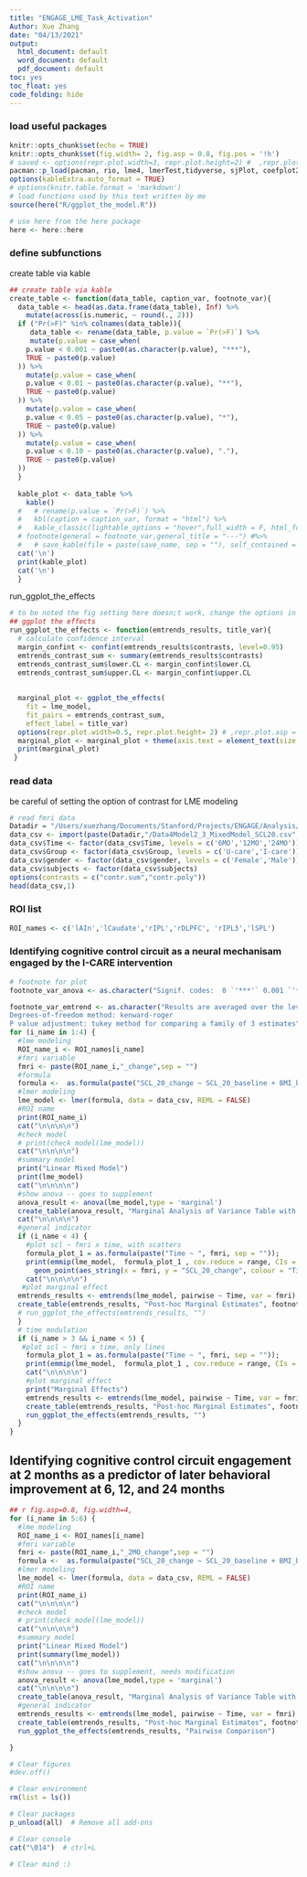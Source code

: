 ```yaml
---
title: "ENGAGE_LME_Task_Activation"
Author: Xue Zhang
date: "04/13/2021"
output:
  html_document: default
  word_document: default
  pdf_document: default
toc: yes
toc_float: yes
code_folding: hide
---
```


### load useful packages
```r
knitr::opts_chunk$set(echo = TRUE)
knitr::opts_chunk$set(fig.width= 2, fig.asp = 0.8, fig.pos = '!h')
# saved <- options(repr.plot.width=3, repr.plot.height=2) #  ,repr.plot.asp = 0.8
pacman::p_load(pacman, rio, lme4, lmerTest,tidyverse, sjPlot, coefplot2, performance, see, broom.mixed, kableExtra, janitor, ggeffects, dplyr, gridExtra, qqplotr, emmeans, pbkrtest, knitr,ggpubr, here, table1, psych, rmcorr, corrplot)
options(kableExtra.auto_format = TRUE)
# options(knitr.table.format = 'markdown')
# load functions used by this text written by me
source(here("R/ggplot_the_model.R"))

# use here from the here package
here <- here::here


```

### define subfunctions
create table via kable
```r
## create table via kable
create_table <- function(data_table, caption_var, footnote_var){
  data_table <- head(as.data.frame(data_table), Inf) %>%
    mutate(across(is.numeric, ~ round(., 2)))
  if ("Pr(>F)" %in% colnames(data_table)){
     data_table <- rename(data_table, p.value = `Pr(>F)`) %>%
     mutate(p.value = case_when(
    p.value < 0.001 ~ paste0(as.character(p.value), "***"),
    TRUE ~ paste0(p.value)
  )) %>%
    mutate(p.value = case_when(
    p.value < 0.01 ~ paste0(as.character(p.value), "**"),
    TRUE ~ paste0(p.value)
  )) %>%
    mutate(p.value = case_when(
    p.value < 0.05 ~ paste0(as.character(p.value), "*"),
    TRUE ~ paste0(p.value)
  )) %>%
    mutate(p.value = case_when(
    p.value < 0.10 ~ paste0(as.character(p.value), "."),
    TRUE ~ paste0(p.value)
  ))
  }
  
  kable_plot <- data_table %>%
    kable()
  #   # rename(p.value = `Pr(>F)`) %>%
  #   kbl(caption = caption_var, format = "html") %>%
  #   kable_classic(lightable_options = "hover",full_width = F, html_font = "Arial",  font_size = 10) %>%
  # footnote(general = footnote_var,general_title = "---") #%>%
  #   # save_kable(file = paste(save_name, sep = ""), self_contained = T)
  cat('\n')
  print(kable_plot)
  cat('\n')
  }

```

run_ggplot_the_effects
```r
# to be noted the fig setting here doesn;t work, change the options in ggplot_the_effects
## ggplot the effects
run_ggplot_the_effects <- function(emtrends_results, title_var){
  # calculate confidence interval
  margin_confint <- confint(emtrends_results$contrasts, level=0.95)
  emtrends_contrast_sum <- summary(emtrends_results$contrasts)
  emtrends_contrast_sum$lower.CL <- margin_confint$lower.CL
  emtrends_contrast_sum$upper.CL <- margin_confint$upper.CL
  
  
  marginal_plot <- ggplot_the_effects(
    fit = lme_model,
    fit_pairs = emtrends_contrast_sum,
    effect_label = title_var)
  options(repr.plot.width=0.5, repr.plot.height= 2) # ,repr.plot.asp = 0.8 doesn't work
  marginal_plot <- marginal_plot + theme(axis.text = element_text(size = 8))
  print(marginal_plot)
 }
```


### read data

be careful of setting the option of contrast for LME modeling

```r
# read fmri data
Datadir = "/Users/xuezhang/Documents/Stanford/Projects/ENGAGE/Analysis/engage/SPM/Level2/MixedModel/111_fMRI_stats_spikesonly_FD_fromFile_GO_NO_GO/NogovsGo/SCL_20/MixedModel_SCL20/DataforR"
data_csv <- import(paste(Datadir,"/Data4Model2_3_MixedModel_SCL20.csv",sep = ""))
data_csv$Time <- factor(data_csv$Time, levels = c('6MO','12MO','24MO'))
data_csv$Group <- factor(data_csv$Group, levels = c('U-care','I-care'))
data_csv$gender <- factor(data_csv$gender, levels = c('Female','Male'))
data_csv$subjects <- factor(data_csv$subjects)
options(contrasts = c("contr.sum","contr.poly"))
head(data_csv,1)
```

### ROI list

```r
ROI_names <- c('lAIn','lCaudate','rIPL','rDLPFC', 'rIPL3','lSPL')
```

### Identifying cognitive control circuit as a neural mechanisam engaged by the I-CARE intervention

```r
# footnote for plot
footnote_var_anova <- as.character("Signif. codes:  0 `'***'` 0.001 `'**'` 0.01 `'*'` 0.05 `'.'` 0.1 `' '` 1")

footnote_var_emtrend <- as.character("Results are averaged over the levels of: Group, gender 
Degrees-of-freedom method: kenward-roger 
P value adjustment: tukey method for comparing a family of 3 estimates")
for (i_name in 1:4) {
  #lme modeling
  ROI_name_i <- ROI_names[i_name]
  #fmri variable
  fmri <- paste(ROI_name_i,"_change",sep = "")
  #formula
  formula <-  as.formula(paste("SCL_20_change ~ SCL_20_baseline + BMI_baseline + ", fmri, " + ",fmri,":Time + ",fmri,":Group + ",fmri, ":Time:Group + age + gender + bmi + (1|subjects)", sep = ""))
  #lmer modeling
  lme_model <- lmer(formula, data = data_csv, REML = FALSE)
  #ROI name
  print(ROI_name_i)
  cat("\n\n\n\n")
  #check model
  # print(check_model(lme_model))
  cat("\n\n\n\n")
  #summary model
  print("Linear Mixed Model")
  print(lme_model)
  cat("\n\n\n\n")
  #show anova -- goes to supplement
  anova_result <- anova(lme_model,type = 'marginal')
  create_table(anova_result, "Marginal Analysis of Variance Table with Satterthwaite's method", footnote_var_anova)
  cat("\n\n\n\n")
  #general indicator
  if (i_name < 4) {
    #plot scl ~ fmri x time, with scatters
    formula_plot_1 = as.formula(paste("Time ~ ", fmri, sep = ""));
    print(emmip(lme_model,  formula_plot_1 , cov.reduce = range, CIs = T) +
      geom_point(aes_string(x = fmri, y = "SCL_20_change", colour = "Time", fill = "Time"), data = data_csv, pch = 16, width = 0.1, alpha = 0.5) + labs(title = ROI_name_i, x = "\u0394 NoGo > Go fMRI activation", y = "\u0394 SCL-20") + theme_classic() + theme(legend.position = "top")) #ylim(c(-2.5,2)) + xlim(c(-1.5,1.5)) +
    cat("\n\n\n\n")
   #plot marginal effect
  emtrends_results <- emtrends(lme_model, pairwise ~ Time, var = fmri)
  create_table(emtrends_results, "Post-hoc Marginal Estimates", footnote_var_emtrend)
  # run_ggplot_the_effects(emtrends_results, "")
  }
  # time modulation
  if (i_name > 3 && i_name < 5) {
   #plot scl ~ fmri x time, only lines
    formula_plot_1 = as.formula(paste("Time ~ ", fmri, sep = ""));
    print(emmip(lme_model,  formula_plot_1 , cov.reduce = range, CIs = T) + labs(title = ROI_name_i, x = "\u0394 NoGo > Go fMRI activation", y = "\u0394 SCL-20") + theme_classic() + theme(legend.position = "top") + scale_colour_brewer(palette = "Set1") + scale_fill_brewer(palette = "Set1")) #ylim(c(-2.5,2)) + xlim(c(-1.5,1.5)) +
    cat("\n\n\n\n")
    #plot marginal effect
    print("Marginal Effects")
    emtrends_results <- emtrends(lme_model, pairwise ~ Time, var = fmri)
    create_table(emtrends_results, "Post-hoc Marginal Estimates", footnote_var_emtrend)
    run_ggplot_the_effects(emtrends_results, "")
  }
}
```


## Identifying cognitive control circuit engagement at 2 months as a predictor of later behavioral improvement at 6, 12, and 24 months
```r
## r fig.asp=0.8, fig.width=4,
for (i_name in 5:6) {
  #lme modeling
  ROI_name_i <- ROI_names[i_name]
  #fmri variable
  fmri <- paste(ROI_name_i,"_2MO_change",sep = "")
  formula <-  as.formula(paste("SCL_20_change ~ SCL_20_baseline + BMI_baseline + ", fmri, " + ",fmri,":Time + ",fmri,":Group + ",fmri, ":Time:Group + age + gender + (1|subjects)", sep = ""))
  #lmer modeling
  lme_model <- lmer(formula, data = data_csv, REML = FALSE)
  #ROI name
  print(ROI_name_i)
  cat("\n\n\n\n")
  #check model
  # print(check_model(lme_model))
  cat("\n\n\n\n")
  #summary model
  print("Linear Mixed Model")
  print(summary(lme_model))
  cat("\n\n\n\n")
  #show anova -- goes to supplement, needs modification
  anova_result <- anova(lme_model,type = 'marginal')
  cat("\n\n\n\n")
  create_table(anova_result, "Marginal Analysis of Variance Table with Satterthwaite's method", footnote_var_anova)
  #general indicator
  emtrends_results <- emtrends(lme_model, pairwise ~ Time, var = fmri)
  create_table(emtrends_results, "Post-hoc Marginal Estimates", footnote_var_emtrend)
  run_ggplot_the_effects(emtrends_results, "Pairwise Comparison") 

}
```


```r
# Clear figures
#dev.off()

# Clear environment
rm(list = ls()) 

# Clear packages
p_unload(all)  # Remove all add-ons

# Clear console
cat("\014")  # ctrl+L

# Clear mind :)

```




